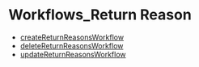 
# Workflows\_Return Reason

- [createReturnReasonsWorkflow](../../functions/core_flows.createReturnReasonsWorkflow/page.mdx)
- [deleteReturnReasonsWorkflow](../../functions/core_flows.deleteReturnReasonsWorkflow/page.mdx)
- [updateReturnReasonsWorkflow](../../functions/core_flows.updateReturnReasonsWorkflow/page.mdx)

